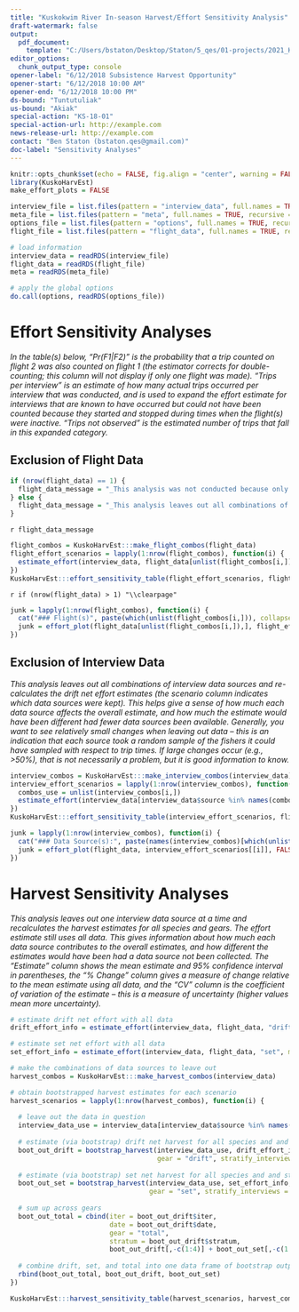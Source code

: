 ```yaml
---
title: "Kuskokwim River In-season Harvest/Effort Sensitivity Analysis"
draft-watermark: false
output: 
  pdf_document:
    template: "C:/Users/bstaton/Desktop/Staton/5_qes/01-projects/2021_KuskoHarvEst_BSFA/analyses/KuskoHarvEst/inst/early-template.tex"
editor_options: 
  chunk_output_type: console
opener-label: "6/12/2018 Subsistence Harvest Opportunity"
opener-start: "6/12/2018 10:00 AM"
opener-end: "6/12/2018 10:00 PM"
ds-bound: "Tuntutuliak"
us-bound: "Akiak"
special-action: "KS-18-01"
special-action-url: http://example.com
news-release-url: http://example.com
contact: "Ben Staton (bstaton.qes@gmail.com)"
doc-label: "Sensitivity Analyses"
---
```


```r
knitr::opts_chunk$set(echo = FALSE, fig.align = "center", warning = FALSE, message = FALSE, fig.pos = "H", out.extra = "")
library(KuskoHarvEst)
make_effort_plots = FALSE
```

```r
interview_file = list.files(pattern = "interview_data", full.names = TRUE, recursive = TRUE)
meta_file = list.files(pattern = "meta", full.names = TRUE, recursive = TRUE)
options_file = list.files(pattern = "options", full.names = TRUE, recursive = TRUE)
flight_file = list.files(pattern = "flight_data", full.names = TRUE, recursive = TRUE)

# load information
interview_data = readRDS(interview_file)
flight_data = readRDS(flight_file)
meta = readRDS(meta_file)

# apply the global options
do.call(options, readRDS(options_file))
```

# Effort Sensitivity Analyses {-}

::: {.small data-latex=""}
_In the table(s) below, "Pr(F1|F2)" is the probability that a trip counted on flight 2 was also counted on flight 1 (the estimator corrects for double-counting; this column will not display if only one flight was made). "Trips per interview" is an estimate of how many actual trips occurred per interview that was conducted, and is used to expand the effort estimate for interviews that are known to have occurred but could not have been counted because they started and stopped during times when the flight(s) were inactive. "Trips not observed" is the estimated number of trips that fall in this expanded category._
:::

## Exclusion of Flight Data {-}

```r
if (nrow(flight_data) == 1) {
  flight_data_message = "_This analysis was not conducted because only one flight was flown, therefore leaving out any flights would prevent an effort estimate from being made at all._"
} else {
  flight_data_message = "_This analysis leaves out all combinations of flight data and re-calculates the drift net effort estimates. This helps give a sense of how the estimate would have been different had fewer flights been conducted. Generally, you want to see small changes because with good interview data coverage, the effort estimator should be robust to fewer flights. If there are large changes (e.g., >50%), that indicates that the distribution of fishing effort indicated by the interview data and the flight data are inconsistent, and emphasizes that conducting several flights within an opportunity is important to obtain a good estimate._"
}
```

::: {.small data-latex=""}
`r flight_data_message`
:::

```r
flight_combos = KuskoHarvEst:::make_flight_combos(flight_data)
flight_effort_scenarios = lapply(1:nrow(flight_combos), function(i) {
  estimate_effort(interview_data, flight_data[unlist(flight_combos[i,]),], gear = "drift", method = "dbl_exp")
})
KuskoHarvEst:::effort_sensitivity_table(flight_effort_scenarios, flight_data, flight_combos)
```

`r if (nrow(flight_data) > 1) "\\clearpage"`

```r
junk = lapply(1:nrow(flight_combos), function(i) {
  cat("### Flight(s)", paste(which(unlist(flight_combos[i,])), collapse = " & "), "{-}")
  junk = effort_plot(flight_data[unlist(flight_combos[i,]),], flight_effort_scenarios[[i]], FALSE)
})
```

## Exclusion of Interview Data {-}

:::{.small data-latex=""}
_This analysis leaves out all combinations of interview data sources and re-calculates the drift net effort estimates (the scenario column indicates which data sources were kept). This helps give a sense of how much each data source affects the overall estimate, and how much the estimate would have been different had fewer data sources been available. Generally, you want to see relatively small changes when leaving out data -- this is an indication that each source took a random sample of the fishers it could have sampled with respect to trip times. If large changes occur (e.g., >50%), that is not necessarily a problem, but it is good information to know._
:::

```r
interview_combos = KuskoHarvEst:::make_interview_combos(interview_data)
interview_effort_scenarios = lapply(1:nrow(interview_combos), function(i) {
  combos_use = unlist(interview_combos[i,])
  estimate_effort(interview_data[interview_data$source %in% names(combos_use)[which(combos_use)],], flight_data, gear = "drift", method = "dbl_exp")
})
KuskoHarvEst:::effort_sensitivity_table(interview_effort_scenarios, flight_data, interview_combos)
```

```r
junk = lapply(1:nrow(interview_combos), function(i) {
  cat("### Data Source(s):", paste(names(interview_combos)[which(unlist(interview_combos[i,]))], collapse = " & "), "{-}")
  junk = effort_plot(flight_data, interview_effort_scenarios[[i]], FALSE)
})
```

\clearpage

# Harvest Sensitivity Analyses {-}

::: {.small data-latex=""}
_This analysis leaves out one interview data source at a time and recalculates the harvest estimates for all species and gears. The effort estimate still uses all data. This gives information about how much each data source contributes to the overall estimates, and how different the estimates would have been had a data source not been collected. The "Estimate" column shows the mean estimate and 95% confidence interval in parentheses, the "% Change" column gives a measure of change relative to the mean estimate using all data, and the "CV" column is the coefficient of variation of the estimate -- this is a measure of uncertainty (higher values mean more uncertainty)._
:::

```r
# estimate drift net effort with all data
drift_effort_info = estimate_effort(interview_data, flight_data, "drift", method = "dbl_exp")

# estimate set net effort with all data
set_effort_info = estimate_effort(interview_data, flight_data, "set", method = "max_per_stratum")

# make the combinations of data sources to leave out
harvest_combos = KuskoHarvEst:::make_harvest_combos(interview_data)

# obtain bootstrapped harvest estimates for each scenario
harvest_scenarios = lapply(1:nrow(harvest_combos), function(i) {
  
  # leave out the data in question
  interview_data_use = interview_data[interview_data$source %in% names(harvest_combos)[which(unlist(harvest_combos[i,]))],]
  
  # estimate (via bootstrap) drift net harvest for all species and and strata
  boot_out_drift = bootstrap_harvest(interview_data_use, drift_effort_info,
                                     gear = "drift", stratify_interviews = TRUE)
  
  # estimate (via bootstrap) set net harvest for all species and and strata
  boot_out_set = bootstrap_harvest(interview_data_use, set_effort_info,
                                   gear = "set", stratify_interviews = FALSE)
  
  # sum up across gears
  boot_out_total = cbind(iter = boot_out_drift$iter, 
                         date = boot_out_drift$date,
                         gear = "total", 
                         stratum = boot_out_drift$stratum,
                         boot_out_drift[,-c(1:4)] + boot_out_set[,-c(1:4)])
  
  # combine drift, set, and total into one data frame of bootstrap output
  rbind(boot_out_total, boot_out_drift, boot_out_set)
})

KuskoHarvEst:::harvest_sensitivity_table(harvest_scenarios, harvest_combos)
```
